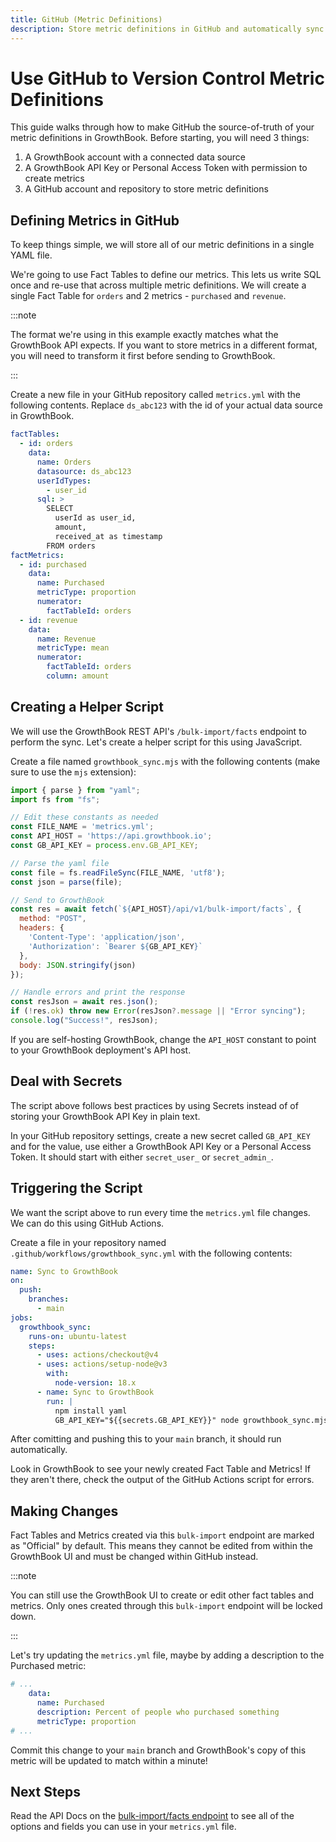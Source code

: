 ```yaml
---
title: GitHub (Metric Definitions)
description: Store metric definitions in GitHub and automatically sync them to GrowthBook
---
```


# Use GitHub to Version Control Metric Definitions

This guide walks through how to make GitHub the source-of-truth of your metric definitions in GrowthBook. Before starting, you will need 3 things:

1. A GrowthBook account with a connected data source
2. A GrowthBook API Key or Personal Access Token with permission to create metrics
3. A GitHub account and repository to store metric definitions

## Defining Metrics in GitHub

To keep things simple, we will store all of our metric definitions in a single YAML file.

We're going to use Fact Tables to define our metrics. This lets us write SQL once and re-use that across multiple metric definitions. We will create a single Fact Table for `orders` and 2 metrics - `purchased` and `revenue`.

:::note

The format we're using in this example exactly matches what the GrowthBook API expects. If you want to store metrics in a different format, you will need to transform it first before sending to GrowthBook.

:::

Create a new file in your GitHub repository called `metrics.yml` with the following contents. Replace `ds_abc123` with the id of your actual data source in GrowthBook.

```yml
factTables:
  - id: orders
    data:
      name: Orders
      datasource: ds_abc123
      userIdTypes:
        - user_id
      sql: >
        SELECT
          userId as user_id,
          amount,
          received_at as timestamp
        FROM orders
factMetrics:
  - id: purchased
    data:
      name: Purchased
      metricType: proportion
      numerator:
        factTableId: orders
  - id: revenue
    data:
      name: Revenue
      metricType: mean
      numerator:
        factTableId: orders
        column: amount
```

## Creating a Helper Script

We will use the GrowthBook REST API's `/bulk-import/facts` endpoint to perform the sync. Let's create a helper script for this using JavaScript.

Create a file named `growthbook_sync.mjs` with the following contents (make sure to use the `mjs` extension):

```js
import { parse } from "yaml";
import fs from "fs";

// Edit these constants as needed
const FILE_NAME = 'metrics.yml';
const API_HOST = 'https://api.growthbook.io';
const GB_API_KEY = process.env.GB_API_KEY;

// Parse the yaml file
const file = fs.readFileSync(FILE_NAME, 'utf8');
const json = parse(file);

// Send to GrowthBook
const res = await fetch(`${API_HOST}/api/v1/bulk-import/facts`, {
  method: "POST",
  headers: {
    'Content-Type': 'application/json',
    'Authorization': `Bearer ${GB_API_KEY}`
  },
  body: JSON.stringify(json)
});

// Handle errors and print the response
const resJson = await res.json();
if (!res.ok) throw new Error(resJson?.message || "Error syncing");
console.log("Success!", resJson);
```

If you are self-hosting GrowthBook, change the `API_HOST` constant to point to your GrowthBook deployment's API host.

## Deal with Secrets

The script above follows best practices by using Secrets instead of of storing your GrowthBook API Key in plain text.

In your GitHub repository settings, create a new secret called `GB_API_KEY` and for the value, use either a GrowthBook API Key or a Personal Access Token. It should start with either `secret_user_` or `secret_admin_`.

## Triggering the Script

We want the script above to run every time the `metrics.yml` file changes. We can do this using GitHub Actions.

Create a file in your repository named `.github/workflows/growthbook_sync.yml` with the following contents:

```yml
name: Sync to GrowthBook
on:
  push:
    branches:
      - main
jobs:
  growthbook_sync:
    runs-on: ubuntu-latest
    steps:
      - uses: actions/checkout@v4
      - uses: actions/setup-node@v3
        with:
          node-version: 18.x
      - name: Sync to GrowthBook
        run: |
          npm install yaml
          GB_API_KEY="${{secrets.GB_API_KEY}}" node growthbook_sync.mjs
```

After comitting and pushing this to your `main` branch, it should run automatically.

Look in GrowthBook to see your newly created Fact Table and Metrics! If they aren't there, check the output of the GitHub Actions script for errors.

## Making Changes

Fact Tables and Metrics created via this `bulk-import` endpoint are marked as "Official" by default. This means they cannot be edited from within the GrowthBook UI and must be changed within GitHub instead.

:::note

You can still use the GrowthBook UI to create or edit other fact tables and metrics. Only ones created through this `bulk-import` endpoint will be locked down.

:::

Let's try updating the `metrics.yml` file, maybe by adding a description to the Purchased metric:

```yml
# ...
    data:
      name: Purchased
      description: Percent of people who purchased something
      metricType: proportion
# ...
```

Commit this change to your `main` branch and GrowthBook's copy of this metric will be updated to match within a minute!

## Next Steps

Read the API Docs on the [bulk-import/facts endpoint](/api#tag/fact-tables/operation/postBulkImportFacts) to see all of the options and fields you can use in your `metrics.yml` file.
